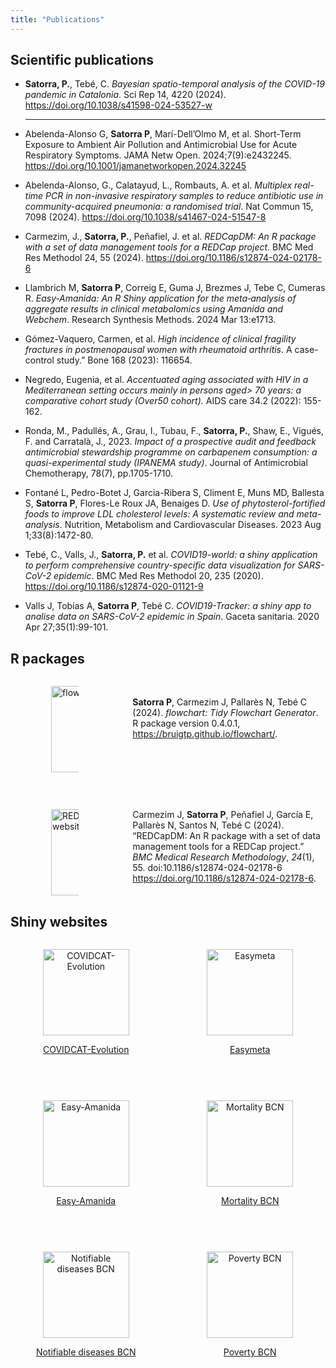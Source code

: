 ```yaml
---
title: "Publications"
---
```


::: {.panel-tabset}

## Scientific publications

- **Satorra, P.**, Tebé, C. _Bayesian spatio-temporal analysis of the COVID-19 pandemic in Catalonia_. Sci Rep 14, 4220 (2024). <https://doi.org/10.1038/s41598-024-53527-w> 
<hr>

- Abelenda-Alonso G, **Satorra P**, Marí-Dell’Olmo M, et al. Short-Term Exposure to Ambient Air Pollution and Antimicrobial Use for Acute Respiratory Symptoms. JAMA Netw Open. 2024;7(9):e2432245. <https://doi.org/10.1001/jamanetworkopen.2024.32245>

- Abelenda-Alonso, G., Calatayud, L., Rombauts, A. et al. _Multiplex real-time PCR in non-invasive respiratory samples to reduce antibiotic use in community-acquired pneumonia: a randomised trial_. Nat Commun 15, 7098 (2024). <https://doi.org/10.1038/s41467-024-51547-8>

- Carmezim, J., **Satorra, P.**, Peñafiel, J. et al. _REDCapDM: An R package with a set of data management tools for a REDCap project_. BMC Med Res Methodol 24, 55 (2024). <https://doi.org/10.1186/s12874-024-02178-6>

- Llambrich M, **Satorra P**, Correig E, Guma J, Brezmes J, Tebe C, Cumeras R. _Easy‐Amanida: An R Shiny application for the meta‐analysis of aggregate results in clinical metabolomics using Amanida and Webchem_. Research Synthesis Methods. 2024 Mar 13:e1713.

- Gómez-Vaquero, Carmen, et al. _High incidence of clinical fragility fractures in postmenopausal women with rheumatoid arthritis_. A case-control study." Bone 168 (2023): 116654.

- Negredo, Eugenia, et al. _Accentuated aging associated with HIV in a Mediterranean setting occurs mainly in persons aged> 70 years: a comparative cohort study (Over50 cohort)._ AIDS care 34.2 (2022): 155-162.

- Ronda, M., Padullés, A., Grau, I., Tubau, F., **Satorra, P.**, Shaw, E., Vigués, F. and Carratalà, J., 2023. _Impact of a prospective audit and feedback antimicrobial stewardship programme on carbapenem consumption: a quasi-experimental study (IPANEMA study)_. Journal of Antimicrobial Chemotherapy, 78(7), pp.1705-1710.

- Fontané L, Pedro-Botet J, Garcia-Ribera S, Climent E, Muns MD, Ballesta S, **Satorra P**, Flores-Le Roux JA, Benaiges D. _Use of phytosterol-fortified foods to improve LDL cholesterol levels: A systematic review and meta-analysis_. Nutrition, Metabolism and Cardiovascular Diseases. 2023 Aug 1;33(8):1472-80.

- Tebé, C., Valls, J., **Satorra, P.** et al. _COVID19-world: a shiny application to perform comprehensive country-specific data visualization for SARS-CoV-2 epidemic_. BMC Med Res Methodol 20, 235 (2020). <https://doi.org/10.1186/s12874-020-01121-9>

- Valls J, Tobías A, **Satorra P**, Tebé C. _COVID19-Tracker: a shiny app to analise data on SARS-CoV-2 epidemic in Spain_. Gaceta sanitaria. 2020 Apr 27;35(1):99-101.

## R packages

::: columns

::: {.column width="10%"}
:::

::: {.column width="10%"}

<a href="https://bruigtp.github.io/flowchart/"><img src="WWW/logo_flowchart.png" align="right" height="138" alt="flowchart website" /></a> 

:::

::: {.column width="10%"}

:::

::: {.column width="70%"}
<br>
**Satorra P**, Carmezim J, Pallarès N, Tebé C (2024). _flowchart: Tidy Flowchart Generator_. R
  package version 0.4.0.1, <https://bruigtp.github.io/flowchart/>.

:::

:::

<br>

::: columns

::: {.column width="10%"}
:::

::: {.column width="10%"}

<a href="https://bruigtp.github.io/REDCapDM/"><img src="WWW/logo_redcapdm.png" align="right" height="138" alt="REDCapDM website" /></a> 

:::

::: {.column width="10%"}

:::

::: {.column width="70%"}

Carmezim J, **Satorra P**, Peñafiel J, García E, Pallarès N, Santos N, Tebé C (2024).
  “REDCapDM: An R package with a set of data management tools for a REDCap project.” _BMC
  Medical Research Methodology_, *24*(1), 55. doi:10.1186/s12874-024-02178-6
  <https://doi.org/10.1186/s12874-024-02178-6>.
:::

:::

  
## Shiny websites

::: columns

::: {.column width="50%"}

<center>

<a href="https://brui.shinyapps.io/covidcat_evo/"><img src="WWW/covidcatevo.png" height="138" alt="COVIDCAT-Evolution" /></a> 

<a href="https://brui.shinyapps.io/covidcat_evo/">COVIDCAT-Evolution</a>

</center>

:::

::: {.column width="50%"}

<center>

<a href="https://brui.shinyapps.io/easymeta/"><img src="WWW/easymeta.png" height="138" alt="Easymeta" /></a>

<a href="https://brui.shinyapps.io/easymeta/">Easymeta</a>

</center>

:::

:::

<br>

::: columns

::: {.column width="50%"}

<center>

<a href="https://brui.shinyapps.io/easy-amanida/"><img src="WWW/easy_amanida.png" height="138" alt="Easy-Amanida" /></a> 

<a href="https://brui.shinyapps.io/easy-amanida/">Easy-Amanida</a>

</center>

:::

::: {.column width="50%"}

<center>

<a href="https://aspb.shinyapps.io/indicadorsmortalitatbcn/"><img src="WWW/aspb_mort.png" height="138" alt="Mortality BCN" /></a> 

<a href="https://aspb.shinyapps.io/indicadorsmortalitatbcn/">Mortality BCN</a>

</center>

:::

:::

<br>

::: columns

::: {.column width="50%"}

<center>

<a href="https://aspb.shinyapps.io/aspb_mdo/"><img src="WWW/aspb_mdo.png" height="138" alt="Notifiable diseases BCN" /></a> 

<a href="https://aspb.shinyapps.io/aspb_mdo/">Notifiable diseases BCN</a>

</center>

:::

::: {.column width="50%"}

<center>

<a href="https://aspb.shinyapps.io/pensa/"><img src="WWW/aspb_pensa.png" height="138" alt="Poverty BCN" /></a> 

<a href="https://aspb.shinyapps.io/pensa/">Poverty BCN</a>

</center>

:::

:::

:::